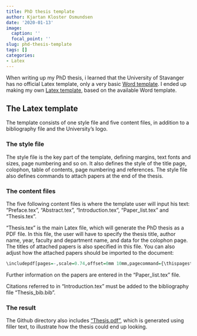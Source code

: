 ---
title: PhD thesis template
author: Kjartan Kloster Osmundsen
date: '2020-01-13'
image:
  caption: ''
  focal_point: ''
slug: phd-thesis-template
tags: []
categories:
- Latex
---


When writing up my PhD thesis, i learned that the University of Stavanger has no official Latex template, only a very basic [Word template](https://www.uis.no/getfile.php/13534803/Forskerutdanning/Bilder/Mal_Engelsk_W.docx). I ended up making my own [Latex template](https://github.com/kjartako/PhD_thesis_template), based on the available Word template.

## The Latex template

The template consists of one style file and five content files, in addition to a bibliography file and the University's logo.

### The style file

The style file is the key part of the template, defining margins, text fonts and sizes, page numbering and so on. It also defines the style of the title page, colophon, table of contents, page numbering and references. The style file also defines commands to attach papers at the end of the thesis.

### The content files
The five following content files is where the template user will input his text: "Preface.tex", "Abstract.tex", "Introduction.tex", "Paper_list.tex" and "Thesis.tex".

"Thesis.tex" is the main Latex file, which will generate the PhD thesis as a PDF file. In this file, the user will have to specify the thesis title, author name, year, faculty and department name, and data for the colophon page. The titles of attached papers is also specified in this file. You can also adjust how the attached papers should be imported to the document:


```{r,eval=FALSE}
\includepdf[pages=-,scale=0.74,offset=0mm 10mm,pagecommand={\thispagestyle{plain}}]{papers/Paper1.pdf}
```

Further information on the papers are entered in the "Paper_list.tex" file.

Citations referred to in "Introduction.tex" must be added to the bibliography file "Thesis_bib.bib".  

### The result

The Github directory also includes ["Thesis.pdf"](https://github.com/kjartako/PhD_thesis_template/blob/master/Thesis.pdf), which is generated using filler text, to illustrate how the thesis could end up looking.